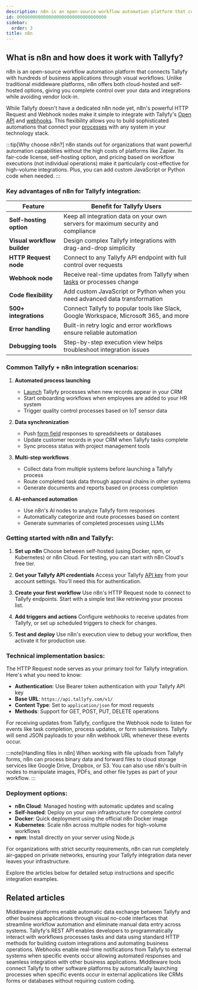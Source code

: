```yaml
---
description: n8n is an open-source workflow automation platform that connects Tallyfy with hundreds of applications through visual workflows using HTTP requests and webhooks for powerful process automation without vendor lock-in.
id: 0000000000000000000000000000000000
sidebar:
  order: 3
title: n8n
---
```


## What is n8n and how does it work with Tallyfy?

n8n is an open-source workflow automation platform that connects Tallyfy with hundreds of business applications through visual workflows. Unlike traditional middleware platforms, n8n offers both cloud-hosted and self-hosted options, giving you complete control over your data and integrations while avoiding vendor lock-in.

While Tallyfy doesn't have a dedicated n8n node yet, n8n's powerful HTTP Request and Webhook nodes make it simple to integrate with Tallyfy's [Open API](/products/pro/integrations/open-api/) and [webhooks](/products/pro/integrations/webhooks/). This flexibility allows you to build sophisticated automations that connect your [processes](/products/pro/tracking-and-tasks/processes/) with any system in your technology stack.

:::tip[Why choose n8n?]
n8n stands out for organizations that want powerful automation capabilities without the high costs of platforms like Zapier. Its fair-code license, self-hosting option, and pricing based on workflow executions (not individual operations) make it particularly cost-effective for high-volume integrations. Plus, you can add custom JavaScript or Python code when needed.
:::

### Key advantages of n8n for Tallyfy integration:

| Feature | Benefit for Tallyfy Users |
|---------|---------------------------|
| **Self-hosting option** | Keep all integration data on your own servers for maximum security and compliance |
| **Visual workflow builder** | Design complex Tallyfy integrations with drag-and-drop simplicity |
| **HTTP Request node** | Connect to any Tallyfy API endpoint with full control over requests |
| **Webhook node** | Receive real-time updates from Tallyfy when [tasks](/products/pro/tracking-and-tasks/tasks/) or processes change |
| **Code flexibility** | Add custom JavaScript or Python when you need advanced data transformation |
| **500+ integrations** | Connect Tallyfy to popular tools like Slack, Google Workspace, Microsoft 365, and more |
| **Error handling** | Built-in retry logic and error workflows ensure reliable automation |
| **Debugging tools** | Step-by-step execution view helps troubleshoot integration issues |

### Common Tallyfy + n8n integration scenarios:

1. **Automated process launching**
   - [Launch](/products/pro/launching/) Tallyfy processes when new records appear in your CRM
   - Start onboarding workflows when employees are added to your HR system
   - Trigger quality control processes based on IoT sensor data

2. **Data synchronization**
   - Push [form field](/products/pro/tracking-and-tasks/tasks/what-are-form-fields-in-tallyfy/) responses to spreadsheets or databases
   - Update customer records in your CRM when Tallyfy tasks complete
   - Sync process status with project management tools

3. **Multi-step workflows**
   - Collect data from multiple systems before launching a Tallyfy process
   - Route completed task data through approval chains in other systems
   - Generate documents and reports based on process completion

4. **AI-enhanced automation**
   - Use n8n's AI nodes to analyze Tallyfy form responses
   - Automatically categorize and route processes based on content
   - Generate summaries of completed processes using LLMs

### Getting started with n8n and Tallyfy:

<Steps>

1. **Set up n8n**
   Choose between self-hosted (using Docker, npm, or Kubernetes) or n8n Cloud. For testing, you can start with n8n Cloud's free tier.

2. **Get your Tallyfy API credentials**
   Access your Tallyfy [API key](/products/pro/integrations/open-api/) from your account settings. You'll need this for authentication.

3. **Create your first workflow**
   Use n8n's HTTP Request node to connect to Tallyfy endpoints. Start with a simple test like retrieving your process list.

4. **Add triggers and actions**
   Configure webhooks to receive updates from Tallyfy, or set up scheduled triggers to check for changes.

5. **Test and deploy**
   Use n8n's execution view to debug your workflow, then activate it for production use.

</Steps>

### Technical implementation basics:

The HTTP Request node serves as your primary tool for Tallyfy integration. Here's what you need to know:

- **Authentication**: Use Bearer token authentication with your Tallyfy API key
- **Base URL**: `https://api.tallyfy.com/v1/`
- **Content Type**: Set to `application/json` for most requests
- **Methods**: Support for GET, POST, PUT, DELETE operations

For receiving updates from Tallyfy, configure the Webhook node to listen for events like task completion, process updates, or form submissions. Tallyfy will send JSON payloads to your n8n webhook URL whenever these events occur.

:::note[Handling files in n8n]
When working with file uploads from Tallyfy forms, n8n can process binary data and forward files to cloud storage services like Google Drive, Dropbox, or S3. You can also use n8n's built-in nodes to manipulate images, PDFs, and other file types as part of your workflow.
:::

### Deployment options:

- **n8n Cloud**: Managed hosting with automatic updates and scaling
- **Self-hosted**: Deploy on your own infrastructure for complete control
- **Docker**: Quick deployment using the official n8n Docker image
- **Kubernetes**: Scale n8n across multiple nodes for high-volume workflows
- **npm**: Install directly on your server using Node.js

For organizations with strict security requirements, n8n can run completely air-gapped on private networks, ensuring your Tallyfy integration data never leaves your infrastructure.

Explore the articles below for detailed setup instructions and specific integration examples.


<PageTree />


## Related articles
<CardGrid>
<LinkTitleCard header="<b>Integrations > Middleware</b>" href="/products/pro/integrations/middleware/" > Middleware platforms enable automatic data exchange between Tallyfy and other business applications through visual no-code interfaces that streamline workflow automation and eliminate manual data entry across systems. </LinkTitleCard>
<LinkTitleCard header="<b>Integrations > Open API</b>" href="/products/pro/integrations/open-api/" > Tallyfy's REST API enables developers to programmatically interact with workflows processes tasks and data using standard HTTP methods for building custom integrations and automating business operations. </LinkTitleCard>
<LinkTitleCard header="<b>Integrations > Webhooks</b>" href="/products/pro/integrations/webhooks/" > Webhooks enable real-time notifications from Tallyfy to external systems when specific events occur allowing automated responses and seamless integration with other business applications. </LinkTitleCard>
<LinkTitleCard header="<b>Triggers > Launch via middleware</b>" href="/products/pro/launching/triggers/via-middleware/" > Middleware tools connect Tallyfy to other software platforms by automatically launching processes when specific events occur in external applications like CRMs forms or databases without requiring custom coding. </LinkTitleCard>
</CardGrid> 